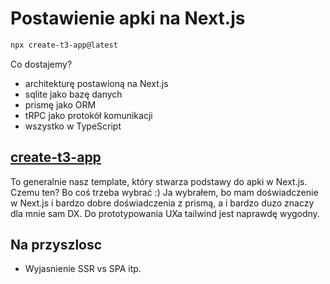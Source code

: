 # Postawienie apki na Next.js

```bash
npx create-t3-app@latest
```

Co dostajemy?

- architekturę postawioną na Next.js
- sqlite jako bazę danych
- prismę jako ORM
- tRPC jako protokół komunikacji
- wszystko w TypeScript

## [create-t3-app](https://github.com/t3-oss/create-t3-app)

To generalnie nasz template, który stwarza podstawy do apki w Next.js. Czemu ten? Bo coś trzeba wybrać :) Ja wybrałem, bo mam doświadczenie w Next.js i bardzo dobre doświadczenia z prismą, a i bardzo duzo znaczy dla mnie sam DX. Do prototypowania UXa tailwind jest naprawdę wygodny.

## Na przyszlosc

- Wyjasnienie SSR vs SPA itp.
